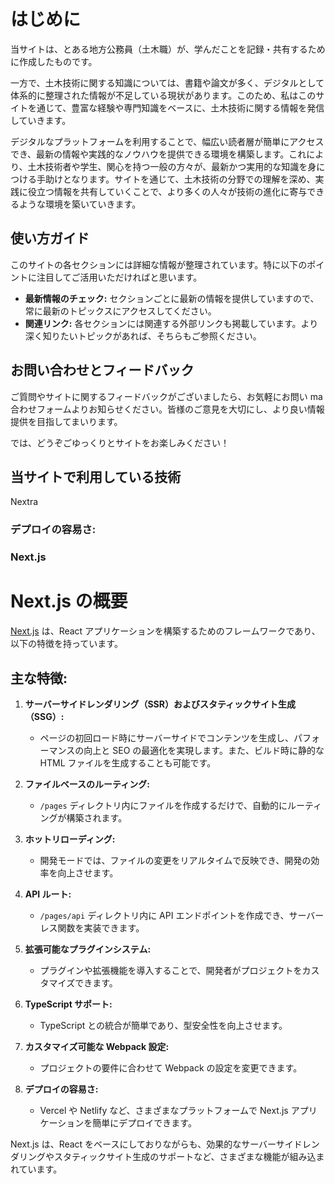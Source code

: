 # はじめに

当サイトは、とある地方公務員（土木職）が、学んだことを記録・共有するために作成したものです。

一方で、土木技術に関する知識については、書籍や論文が多く、デジタルとして体系的に整理された情報が不足している現状があります。このため、私はこのサイトを通じて、豊富な経験や専門知識をベースに、土木技術に関する情報を発信していきます。

デジタルなプラットフォームを利用することで、幅広い読者層が簡単にアクセスでき、最新の情報や実践的なノウハウを提供できる環境を構築します。これにより、土木技術者や学生、関心を持つ一般の方々が、最新かつ実用的な知識を身につける手助けとなります。サイトを通じて、土木技術の分野での理解を深め、実践に役立つ情報を共有していくことで、より多くの人々が技術の進化に寄与できるような環境を築いていきます。

## 使い方ガイド

このサイトの各セクションには詳細な情報が整理されています。特に以下のポイントに注目してご活用いただければと思います。

- **最新情報のチェック:** セクションごとに最新の情報を提供していますので、常に最新のトピックスにアクセスしてください。
- **関連リンク:** 各セクションには関連する外部リンクも掲載しています。より深く知りたいトピックがあれば、そちらもご参照ください。

## お問い合わせとフィードバック

ご質問やサイトに関するフィードバックがございましたら、お気軽にお問い ma 合わせフォームよりお知らせください。皆様のご意見を大切にし、より良い情報提供を目指してまいります。

では、どうぞごゆっくりとサイトをお楽しみください！

## 当サイトで利用している技術

Nextra

### デプロイの容易さ:

### Next.js

# Next.js の概要

[Next.js](https://nextjs.org/) は、React アプリケーションを構築するためのフレームワークであり、以下の特徴を持っています。

## 主な特徴:

1. **サーバーサイドレンダリング（SSR）およびスタティックサイト生成（SSG）:**

   - ページの初回ロード時にサーバーサイドでコンテンツを生成し、パフォーマンスの向上と SEO の最適化を実現します。また、ビルド時に静的な HTML ファイルを生成することも可能です。

2. **ファイルベースのルーティング:**

   - `/pages` ディレクトリ内にファイルを作成するだけで、自動的にルーティングが構築されます。

3. **ホットリローディング:**

   - 開発モードでは、ファイルの変更をリアルタイムで反映でき、開発の効率を向上させます。

4. **API ルート:**

   - `/pages/api` ディレクトリ内に API エンドポイントを作成でき、サーバーレス関数を実装できます。

5. **拡張可能なプラグインシステム:**

   - プラグインや拡張機能を導入することで、開発者がプロジェクトをカスタマイズできます。

6. **TypeScript サポート:**

   - TypeScript との統合が簡単であり、型安全性を向上させます。

7. **カスタマイズ可能な Webpack 設定:**

   - プロジェクトの要件に合わせて Webpack の設定を変更できます。

8. **デプロイの容易さ:**
   - Vercel や Netlify など、さまざまなプラットフォームで Next.js アプリケーションを簡単にデプロイできます。

Next.js は、React をベースにしておりながらも、効果的なサーバーサイドレンダリングやスタティックサイト生成のサポートなど、さまざまな機能が組み込まれています。
